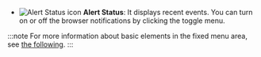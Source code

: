 -   ![Alert Status icon](/img/ico-noti.svg) **Alert Status**: It displays recent events. You can turn on or off the browser notifications by clicking the toggle menu.

:::note
For more information about basic elements in the fixed menu area, see [the following](../navigation/main-ui-intro).
:::

